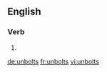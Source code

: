 ==English==

===Verb===
{{head|en|verb form}}

# {{en-third-person singular of|unbolt}}

[[de:unbolts]]
[[fr:unbolts]]
[[vi:unbolts]]